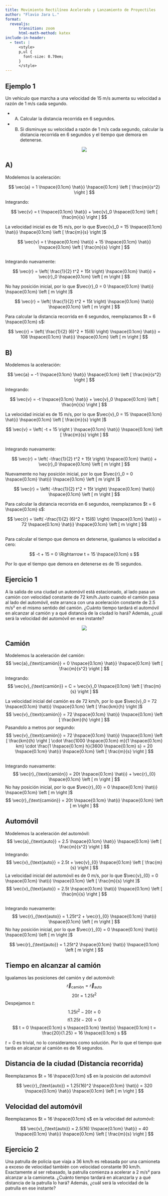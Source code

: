 ```yaml
---
title: Movimiento Rectilíneo Acelerado y Lanzamiento de Proyectiles
author: "Flavio Jara L."
format:
  revealjs:
      transition: zoom
      html-math-method: katex
include-in-header:
  - text: |
      <style>
      p,ul {
        font-size: 0.70em;
      }
      </style>
---
```


## Ejemplo 1
Un vehiculo que marcha a una velocidad de 15 m/s aumenta su velocidad a razón de 1 m/s cada segundo.

- A) Calcular la distancia recorrida en 6 segundos.
- B) Si disminuye su velocidad a razón de 1 m/s cada segundo, calcular la distancia recorrida en 6 segundos y el tiempo que demora en detenerse.


::: {style="text-align:center; width:100%; margin-left: auto; margin-right: auto;"}
![](./1.png)
:::

## A)

Modelemos la aceleración:

$$
\vec{a} = 1 \hspace{0.1cm} \hat{ı} \hspace{0.1cm} \left [ \frac{m}{s^2} \right ]
$$

Integrando:

$$
\vec{v} = t \hspace{0.1cm} \hat{ı} + \vec{v}_0  \hspace{0.1cm} \left [ \frac{m}{s} \right ]
$$

La velocidad inicial es de 15 m/s, por lo que $\vec{v}_0 = 15 \hspace{0.1cm} \hat{ı} \hspace{0.1cm} \left [ \frac{m}{s} \right ]$

$$
\vec{v} = t \hspace{0.1cm} \hat{ı} + 15 \hspace{0.1cm} \hat{ı} \hspace{0.1cm} \left [ \frac{m}{s} \right ]
$$

##

Integrando nuevamente:

$$
\vec{r} = \left( \frac{1}{2} t^2 + 15t \right) \hspace{0.1cm} \hat{ı} + \vec{r}_0 \hspace{0.1cm} \left [ m \right ]
$$

No hay posición inicial, por lo que $\vec{r}_0 = 0 \hspace{0.1cm} \hat{ı} \hspace{0.1cm} \left [ m \right ]$

$$
\vec{r} = \left( \frac{1}{2} t^2 + 15t \right) \hspace{0.1cm} \hat{ı} \hspace{0.1cm} \left [ m \right ]
$$

Para calcular la distancia recorrida en 6 segundos, reemplazamos $t = 6 \hspace{0.1cm} s$:

$$
\vec{r} = \left( \frac{1}{2} (6)^2 + 15(6) \right) \hspace{0.1cm} \hat{ı} = 108 \hspace{0.1cm} \hat{ı} \hspace{0.1cm} \left [ m \right ]
$$

## B)

Modelemos la aceleración:

$$
\vec{a} = -1 \hspace{0.1cm} \hat{ı} \hspace{0.1cm} \left [ \frac{m}{s^2} \right ]
$$

Integrando:

$$
\vec{v} = -t \hspace{0.1cm} \hat{ı} + \vec{v}_0  \hspace{0.1cm} \left [ \frac{m}{s} \right ]
$$

La velocidad inicial es de 15 m/s, por lo que $\vec{v}_0 = 15 \hspace{0.1cm} \hat{ı} \hspace{0.1cm} \left [ \frac{m}{s} \right ]$

$$
\vec{v} = \left( -t + 15 \right ) \hspace{0.1cm} \hat{ı} \hspace{0.1cm} \left [ \frac{m}{s} \right ]
$$

##

Integrando nuevamente:

$$
\vec{r} = \left( -\frac{1}{2} t^2 + 15t \right) \hspace{0.1cm} \hat{ı} + \vec{r}_0 \hspace{0.1cm} \left [ m \right ]
$$

Nuevamente no hay posición inicial, por lo que $\vec{r}_0 = 0 \hspace{0.1cm} \hat{ı} \hspace{0.1cm} \left [ m \right ]$

$$
\vec{r} = \left( -\frac{1}{2} t^2 + 15t \right) \hspace{0.1cm} \hat{ı} \hspace{0.1cm} \left [ m \right ]
$$

Para calcular la distancia recorrida en 6 segundos, reemplazamos $t = 6 \hspace{0.1cm} s$:

$$
\vec{r} = \left( -\frac{1}{2} (6)^2 + 15(6) \right) \hspace{0.1cm} \hat{ı} = 72 \hspace{0.1cm} \hat{ı} \hspace{0.1cm} \left [ m \right ]
$$

##

Para calcular el tiempo que demora en detenerse, igualamos la velocidad a cero:

$$
-t + 15 = 0 \Rightarrow t = 15 \hspace{0.1cm} s
$$

Por lo que el tiempo que demora en detenerse es de 15 segundos.

## Ejercicio 1
A la salida de una ciudad un automóvil está estacionado, al lado pasa un camión con velocidad constante de 72 km/h.Justo cuando el camión pasa al lado del automóvil, este arranca con una aceleración constante de 2.5 m/s² en el mismo sentido del camión. ¿Cuánto tiempo tardará el automóvil en alcanzar al camión y a qué distancia de la ciudad lo hará? Además, ¿cuál será la velocidad del automóvil en ese instante?


::: {style="text-align:center; width:100%; margin-left: auto; margin-right: auto;"}
![](./2.png)
:::

## Camión

Modelemos la aceleración del camión:
$$
\vec{a}_{\text{camión}} = 0 \hspace{0.1cm} \hat{ı} \hspace{0.1cm} \left [ \frac{m}{s^2} \right ]
$$

Integrando:
$$
\vec{v}_{\text{camión}} = C = \vec{v}_0 \hspace{0.1cm} \left [ \frac{m}{s} \right ]
$$

La velocidad inicial del camión es de 72 km/h, por lo que $\vec{v}_0 = 72 \hspace{0.1cm} \hat{ı} \hspace{0.1cm} \left [ \frac{km}{h} \right ]$
$$
\vec{v}_{\text{camión}} = 72 \hspace{0.1cm} \hat{ı} \hspace{0.1cm} \left [ \frac{km}{h} \right ]
$$
Pasandolo a metros por segundo:
$$
\vec{v}_{\text{camión}} = 72 \hspace{0.1cm} \hat{ı} \hspace{0.1cm} \left [ \frac{km}{h} \right ] \cdot \frac{1000 \hspace{0.1cm} m}{1 \hspace{0.1cm} km} \cdot \frac{1 \hspace{0.1cm} h}{3600 \hspace{0.1cm} s} = 20 \hspace{0.1cm} \hat{ı} \hspace{0.1cm} \left [ \frac{m}{s} \right ]
$$

##

Integrando nuevamente:
$$
\vec{r}_{\text{camión}} = 20t \hspace{0.1cm} \hat{ı} + \vec{r}_{0} \hspace{0.1cm} \left [ m \right ]
$$
No hay posición inicial, por lo que $\vec{r}_{0} = 0 \hspace{0.1cm} \hat{ı} \hspace{0.1cm} \left [ m \right ]$
$$
\vec{r}_{\text{camión}} = 20t \hspace{0.1cm} \hat{ı} \hspace{0.1cm} \left [ m \right ]
$$

## Automóvil

Modelemos la aceleración del automóvil:
$$
\vec{a}_{\text{auto}} = 2.5 \hspace{0.1cm} \hat{ı} \hspace{0.1cm} \left [ \frac{m}{s^2} \right ]
$$
Integrando:
$$
\vec{v}_{\text{auto}} = 2.5t + \vec{v}_{0} \hspace{0.1cm} \left [ \frac{m}{s} \right ]
$$
La velocidad inicial del automóvil es de 0 m/s, por lo que $\vec{v}_{0} = 0 \hspace{0.1cm} \hat{ı} \hspace{0.1cm} \left [ \frac{m}{s} \right ]$
$$
\vec{v}_{\text{auto}} = 2.5t \hspace{0.1cm} \hat{ı} \hspace{0.1cm} \left [ \frac{m}{s} \right ]
$$

##

Integrando nuevamente:
$$
\vec{r}_{\text{auto}} = 1.25t^2 + \vec{r}_{0} \hspace{0.1cm} \hat{ı} \hspace{0.1cm} \left [ m \right ]
$$
No hay posición inicial, por lo que $\vec{r}_{0} = 0 \hspace{0.1cm} \hat{ı} \hspace{0.1cm} \left [ m \right ]$

$$
\vec{r}_{\text{auto}} = 1.25t^2 \hspace{0.1cm} \hat{ı} \hspace{0.1cm} \left [ m \right ]
$$

## Tiempo en alcanzar al camión

Igualamos las posiciones del camión y del automóvil:
$$
\vec{r}_{\text{camión}} = \vec{r}_{\text{auto}}
$$
$$
20t = 1.25t^2
$$
Despejamos $t$:
$$
1.25t^2 - 20t = 0
$$
$$
t(1.25t - 20) = 0
$$
$$
t = 0 \hspace{0.1cm} s \hspace{0.1cm} \text{o} \hspace{0.1cm} t = \frac{20}{1.25} = 16 \hspace{0.1cm} s
$$

$t = 0$ es trivial, no lo consideramos como solución. Por lo que el tiempo que tarda en alcanzar al camión es de 16 segundos.

## Distancia de la ciudad (Distancia recorrida)

Reemplazamos $t = 16 \hspace{0.1cm} s$ en la posición del automóvil

$$
\vec{r}_{\text{auto}} = 1.25(16)^2 \hspace{0.1cm} \hat{ı} = 320 \hspace{0.1cm} \hat{ı} \hspace{0.1cm} \left [ m \right ]
$$

## Velocidad del automóvil

Reemplazamos $t = 16 \hspace{0.1cm} s$ en la velocidad del automóvil:

$$
\vec{v}_{\text{auto}} = 2.5(16) \hspace{0.1cm} \hat{ı} = 40 \hspace{0.1cm} \hat{ı} \hspace{0.1cm} \left [ \frac{m}{s} \right ]
$$

## Ejercicio 2
Una patrulla de policia que viaja a 36 km/h es rebasada por una camioneta a exceso de velocidad también con velocidad constante 90 km/h. Exactamente al ser rebasado, la patrulla comienza a acelerar a 2 m/s² para alcanzar a la camioneta. ¿Cuánto tiempo tardará en alcanzarla y a qué distancia de la patrulla lo hará? Además, ¿cuál será la velocidad de la patrulla en ese instante?
